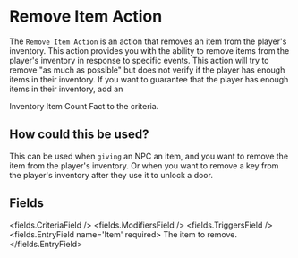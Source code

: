 
# Remove Item Action 

The `Remove Item Action` is an action that removes an item from the player's inventory.
This action provides you with the ability to remove items from the player's inventory in response to specific events.
<Admonition type="caution">
This action will try to remove "as much as possible" but does not verify if the player has enough items in their inventory.
If you want to guarantee that the player has enough items in their inventory, add an
<Link to='../fact/inventory_item_count_fact'>Inventory Item Count Fact</Link> to the criteria.
</Admonition>

## How could this be used?

This can be used when `giving` an NPC an item, and you want to remove the item from the player's inventory.
Or when you want to remove a key from the player's inventory after they use it to unlock a door.


## Fields

<fields.CriteriaField />
<fields.ModifiersField />
<fields.TriggersField />
<fields.EntryField name='Item' required>
     The item to remove.
</fields.EntryField>

